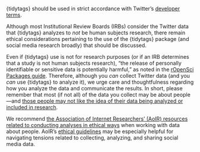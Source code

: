 {tidytags} should be used in strict accordance with Twitter's [developer terms](https://developer.twitter.com/en/developer-terms/more-on-restricted-use-cases).

Although most Institutional Review Boards (IRBs) consider the Twitter data that {tidytags} analyzes to _not_ be human subjects research, there remain ethical considerations pertaining to the use of the {tidytags} package (and social media research broadly) that should be discussed. 

Even if {tidytags} use is not for research purposes (or if an IRB determines that a study is not human subjects research), "the release of personally identifiable or sensitive data is potentially harmful," as noted in the [rOpenSci Packages guide](https://devguide.ropensci.org/policies.html#ethics-data-privacy-and-human-subjects-research). Therefore, although you _can_ collect Twitter data (and you _can_ use {tidytags} to analyze it), we urge care and thoughtfulness regarding how you analyze the data and communicate the results. In short, please remember that most (if not all) of the data you collect may be about people---and [those people may not like the idea of their data being analyzed or included in research](https://journals.sagepub.com/doi/full/10.1177/2056305118763366). 

We recommend [the Association of Internet Researchers' (AoIR) resources related to conducting analyses in ethical ways](https://aoir.org/ethics/) when working with data about people. AoIR's [ethical guidelines](https://aoir.org/reports/ethics3.pdf) may be especially helpful for navigating tensions related to collecting, analyzing, and sharing social media data.
